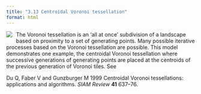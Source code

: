 ```yaml
---
title: "3.13 Centroidal Voronoi tessellation"
format: html
---
```


[![](3.13-iterated-voronoi.png)](3.13-iterated-voronoi.nlogo){style="float:left; margin-right:10px; margin-bottom:5px;"} The Voronoi tessellation is an ‘all at once’ subdivision of a landscape based on proximity to a set of generating points. Many possible iterative processes based on the Voronoi tessellation are possible. This model demonstrates one example, the centroidal Voronoi tessellation where successive generations of generating points are placed at the centroids of the previous generation of Voronoi tiles. See

Du Q, Faber V and Gunzburger M 1999 Centroidal Voronoi tessellations: applications and algorithms. _SIAM Review_ **41** 637–76. 